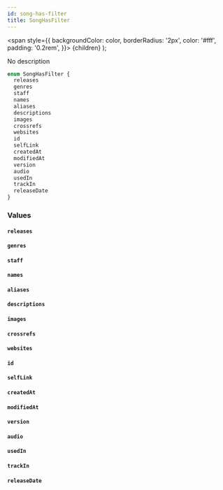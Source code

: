 ```yaml
---
id: song-has-filter
title: SongHasFilter
---
```


<span
style={{
      backgroundColor: color,
      borderRadius: '2px',
      color: '#fff',
      padding: '0.2rem',
    }}>
{children}
</span>
);

No description

```graphql
enum SongHasFilter {
  releases
  genres
  staff
  names
  aliases
  descriptions
  images
  crossrefs
  websites
  id
  selfLink
  createdAt
  modifiedAt
  version
  audio
  usedIn
  trackIn
  releaseDate
}
```

### Values

#### `releases`

#### `genres`

#### `staff`

#### `names`

#### `aliases`

#### `descriptions`

#### `images`

#### `crossrefs`

#### `websites`

#### `id`

#### `selfLink`

#### `createdAt`

#### `modifiedAt`

#### `version`

#### `audio`

#### `usedIn`

#### `trackIn`

#### `releaseDate`
